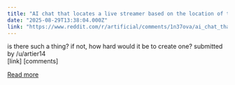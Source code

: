 ```yaml
---
title: "AI chat that locates a live streamer based on the location of the stream."
date: "2025-08-29T13:38:04.000Z"
link: "https://www.reddit.com/r/artificial/comments/1n37ova/ai_chat_that_locates_a_live_streamer_based_on_the/"
---
```


is there such a thing? if not, how hard would it be to create one?
    submitted by    /u/artier14  
 [link]   [comments]

[Read more](https://www.reddit.com/r/artificial/comments/1n37ova/ai_chat_that_locates_a_live_streamer_based_on_the/)
